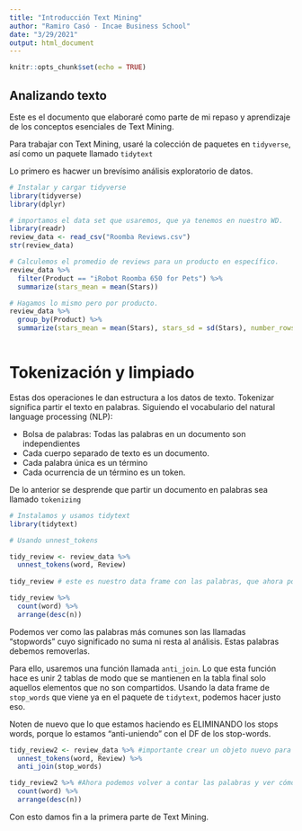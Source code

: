 ```yaml
---
title: "Introducción Text Mining"
author: "Ramiro Casó - Incae Business School"
date: "3/29/2021"
output: html_document
---
```


```r
knitr::opts_chunk$set(echo = TRUE)
```

## Analizando texto

Este es el documento que elaboraré como parte de mi repaso y aprendizaje de los conceptos esenciales de Text Mining. 

Para trabajar con Text Mining, usaré la colección de paquetes en `tidyverse`, así como un paquete llamado `tidytext`  

Lo primero es hacwer un brevísimo análisis exploratorio de datos. 

```r
# Instalar y cargar tidyverse
library(tidyverse)
library(dplyr)

# importamos el data set que usaremos, que ya tenemos en nuestro WD. 
library(readr)
review_data <- read_csv("Roomba Reviews.csv")
str(review_data)

# Calculemos el promedio de reviews para un producto en específico. 
review_data %>%
  filter(Product == "iRobot Roomba 650 for Pets") %>%
  summarize(stars_mean = mean(Stars))

# Hagamos lo mismo pero por producto. 
review_data %>%
  group_by(Product) %>%
  summarize(stars_mean = mean(Stars), stars_sd = sd(Stars), number_rows = n())
  
```

# Tokenización y limpiado
Estas dos operaciones le dan estructura a los datos de texto. Tokenizar significa partir el texto en palabras. Siguiendo el vocabulario del natural language processing (NLP): 

* Bolsa de palabras: Todas las palabras en un documento son independientes
* Cada cuerpo separado de texto es un documento. 
* Cada palabra única es un término
* Cada ocurrencia de un término es un token. 

De lo anterior se desprende que partir un documento en palabras sea llamado `tokenizing`

```r

# Instalamos y usamos tidytext
library(tidytext)

# Usando unnest_tokens

tidy_review <- review_data %>%
  unnest_tokens(word, Review)
  
tidy_review # este es nuestro data frame con las palabras, que ahora podemos contar. 

tidy_review %>%
  count(word) %>%
  arrange(desc(n))
```
Podemos ver como las palabras más comunes son las llamadas "stopwords" cuyo significado no suma ni resta al análisis. Estas palabras debemos removerlas. 

Para ello, usaremos una función llamada `anti_join`. Lo que esta función hace es unir 2 tablas de modo que se mantienen en la tabla final solo aquellos elementos que no son compartidos. Usando la data frame de `stop_words` que viene ya en el paquete de `tidytext`, podemos hacer justo eso. 

Noten de nuevo que lo que estamos haciendo es ELIMINANDO los stops words, porque lo estamos "anti-uniendo" con el DF de los stop-words. 

```r
tidy_review2 <- review_data %>% #importante crear un objeto nuevo para no sobre-escribir el anterior. 
  unnest_tokens(word, Review) %>%
  anti_join(stop_words)

tidy_review2 %>% #Ahora podemos volver a contar las palabras y ver cómo los stops-words desaparecen. 
  count(word) %>%
  arrange(desc(n))
```

Con esto damos fin a la primera parte de Text Mining. 





